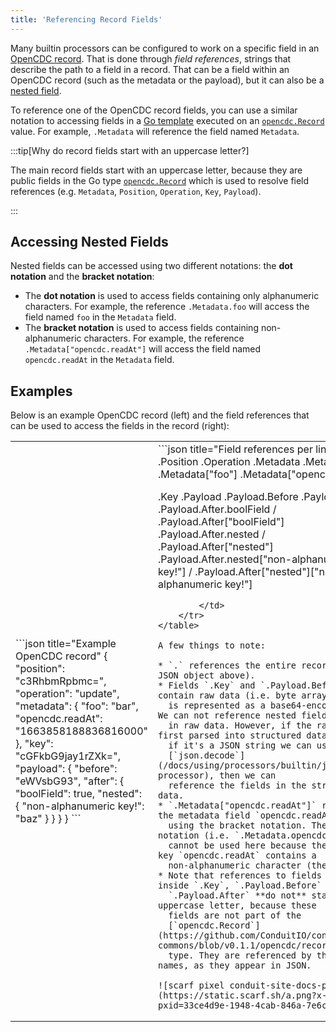 ```yaml
---
title: 'Referencing Record Fields'
---
```


Many builtin processors can be configured to work on a specific field in an
[OpenCDC record](/docs/using/opencdc-record). That is done through
_field references_, strings that describe the path to a field in a record. That
can be a field within an OpenCDC record (such as the metadata or the payload),
but it can also be a [nested field](#accessing-nested-fields).

To reference one of the OpenCDC record fields, you can use a similar notation to
accessing fields in a [Go template](https://pkg.go.dev/text/template)
executed on an [`opencdc.Record`](https://github.com/ConduitIO/conduit-commons/blob/v0.1.1/opencdc/record.go#L30)
value. For example, `.Metadata` will reference the field named
`Metadata`.

:::tip[Why do record fields start with an uppercase letter?]

The main record fields start with an uppercase letter, because they are public
fields in the Go type [`opencdc.Record`](https://github.com/ConduitIO/conduit-commons/blob/v0.1.1/opencdc/record.go#L30)
which is used to resolve field references (e.g. `Metadata`, `Position`,
`Operation`, `Key`, `Payload`).

:::

## Accessing Nested Fields

Nested fields can be accessed using two different notations: the **dot notation**
and the **bracket notation**:

* The **dot notation** is used to access fields containing only alphanumeric
  characters. For example, the reference `.Metadata.foo` will access the
  field named `foo` in the `Metadata` field.
* The **bracket notation** is used to access fields containing non-alphanumeric
  characters. For example, the reference `.Metadata["opencdc.readAt"]` will
  access the field named `opencdc.readAt` in the `Metadata` field.

## Examples

Below is an example OpenCDC record (left) and the field references that can be
used to access the fields in the record (right):

<table style={{backgroundColor: "#282A36"}}>
    <tr>
        <td>
```json title="Example OpenCDC record"
{
    "position": "c3RhbmRpbmc=",
    "operation": "update",
    "metadata": {
        "foo": "bar",
        "opencdc.readAt": "1663858188836816000"
    },
    "key": "cGFkbG9jay1rZXk=",
    "payload": {
        "before": "eWVsbG93",
        "after": {
            "boolField": true,
            "nested": {
                "non-alphanumeric key!": "baz"
            }
        }
    }
}
```
        </td>
        <td>
```json title="Field references per line"
.
.Position
.Operation
.Metadata
.Metadata.foo / .Metadata["foo"]
.Metadata["opencdc.readAt"]

.Key
.Payload
.Payload.Before
.Payload.After
.Payload.After.boolField / .Payload.After["boolField"]
.Payload.After.nested / .Payload.After["nested"]
.Payload.After.nested["non-alphanumeric key!"] / .Payload.After["nested"]["non-alphanumeric key!"]




```
        </td>
    </tr>
</table>

A few things to note:

* `.` references the entire record (i.e. the JSON object above).
* Fields `.Key` and `.Payload.Before` contain raw data (i.e. byte arrays), which
  is represented as a base64-encoded string. We can not reference nested fields
  in raw data. However, if the raw data is first parsed into structured data (e.g.
  if it's a JSON string we can use the
  [`json.decode`](/docs/using/processors/builtin/json.decode) processor), then we can
  reference the fields in the structured data.
* `.Metadata["opencdc.readAt"]` references the metadata field `opencdc.readAt`
  using the bracket notation. The dot notation (i.e. `.Metadata.opencdc.readAt`)
  cannot be used here because the referenced key `opencdc.readAt` contains a
  non-alphanumeric character (the dot).
* Note that references to fields nested inside `.Key`, `.Payload.Before` and
  `.Payload.After` **do not** start with an uppercase letter, because these
  fields are not part of the
  [`opencdc.Record`](https://github.com/ConduitIO/conduit-commons/blob/v0.1.1/opencdc/record.go#L30)
  type. They are referenced by their actual names, as they appear in JSON.

![scarf pixel conduit-site-docs-processors](https://static.scarf.sh/a.png?x-pxid=33ce4d9e-1948-4cab-846a-7e6cd33b8cae)